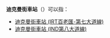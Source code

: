 '''迪克曼街車站'''（{{lang-en|Dykeman Street station}}）可以指：
* [[迪克曼街車站_(IRT百老匯-第七大道線)|迪克曼街車站 (IRT百老匯-第七大道線)]]
* [[迪克曼街車站_(IND第八大道線)|迪克曼街車站 (IND第八大道線)]]
{{disambig|cat=六字車站名消歧義}}